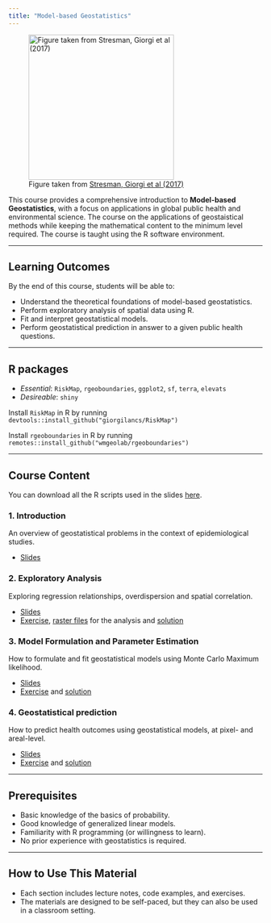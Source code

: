 ```yaml
---
title: "Model-based Geostatistics"
---
```


![Figure taken from [Stresman, Giorgi et al (2017)](https://www.nature.com/articles/srep45849)](MBG/course_cover.jpg){height="3in"}

This course provides a comprehensive introduction to **Model-based Geostatistics**, with a focus on applications in global public health and environmental science. The course on the applications of geostaistical methods while keeping the mathematical content to the minimum level required. The course is taught using the R software environment.

------------------------------------------------------------------------

## Learning Outcomes

By the end of this course, students will be able to:

-   Understand the theoretical foundations of model-based geostatistics.
-   Perform exploratory analysis of spatial data using R.
-   Fit and interpret geostatistical models.
-   Perform geostatistical prediction in answer to a given public health questions.

------------------------------------------------------------------------

## R packages

-   *Essential*: `RiskMap`, `rgeoboundaries`, `ggplot2`, `sf`, `terra`, `elevats`
-   *Desireable*: `shiny`

Install `RiskMap` in R by running `devtools::install_github("giorgilancs/RiskMap")`

Install `rgeoboundaries` in R by running `remotes::install_github("wmgeolab/rgeoboundaries")`

------------------------------------------------------------------------

## Course Content

You can download all the R scripts used in the slides [here](MBG/R%20scripts.zip).

### 1. Introduction

An overview of geostatistical problems in the context of epidemiological studies.

-   [Slides](MBG/introduction.qmd)

### 2. Exploratory Analysis

Exploring regression relationships, overdispersion and spatial correlation.

-   [Slides](MBG/exp_analysis.qmd)
-   [Exercise](MBG/Exercises/Exercise-1.pdf), [raster files](MBG/Data/Tanzania_rasters.zip) for the analysis and [solution](MBG/Exercises/Exercise%201%20(solution).zip)

### 3. Model Formulation and Parameter Estimation

How to formulate and fit geostatistical models using Monte Carlo Maximum likelihood.

-   [Slides](MBG/estimation.qmd)
-   [Exercise](MBG/Exercises/Exercise-2.pdf) and [solution](MBG/Exercises/Exercise%202%20(solution).zip)

### 4. Geostatistical prediction

How to predict health outcomes using geostatistical models, at pixel- and areal-level.

-   [Slides](MBG/geostat_pred.qmd)
-   [Exercise](MBG/Exercises/Exercise-3.pdf) and [solution](MBG/Exercises/Exercise%203%20(solution).zip)

------------------------------------------------------------------------

## Prerequisites

-   Basic knowledge of the basics of probability.
-   Good knowledge of generalized linear models.
-   Familiarity with R programming (or willingness to learn).
-   No prior experience with geostatistics is required.

------------------------------------------------------------------------

## How to Use This Material

-   Each section includes lecture notes, code examples, and exercises.
-   The materials are designed to be self-paced, but they can also be used in a classroom setting.
